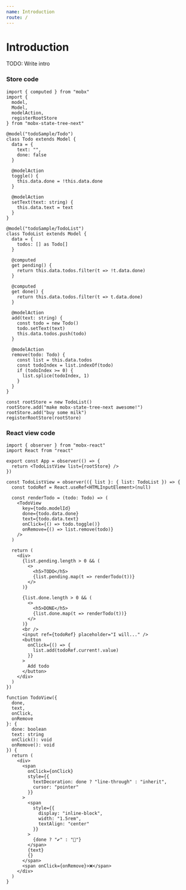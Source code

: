 ```yaml
---
name: Introduction
route: /
---
```



# Introduction

TODO: Write intro

<Playground>
  <App />
</Playground>

### Store code
```tsx
import { computed } from "mobx"
import {
  model,
  Model,
  modelAction,
  registerRootStore
} from "mobx-state-tree-next"

@model("todoSample/Todo")
class Todo extends Model {
  data = {
    text: "",
    done: false
  }

  @modelAction
  toggle() {
    this.data.done = !this.data.done
  }

  @modelAction
  setText(text: string) {
    this.data.text = text
  }
}

@model("todoSample/TodoList")
class TodoList extends Model {
  data = {
    todos: [] as Todo[]
  }

  @computed
  get pending() {
    return this.data.todos.filter(t => !t.data.done)
  }

  @computed
  get done() {
    return this.data.todos.filter(t => t.data.done)
  }

  @modelAction
  add(text: string) {
    const todo = new Todo()
    todo.setText(text)
    this.data.todos.push(todo)
  }

  @modelAction
  remove(todo: Todo) {
    const list = this.data.todos
    const todoIndex = list.indexOf(todo)
    if (todoIndex >= 0) {
      list.splice(todoIndex, 1)
    }
  }
}

const rootStore = new TodoList()
rootStore.add("make mobx-state-tree-next awesome!")
rootStore.add("buy some milk")
registerRootStore(rootStore)
```

### React view code
```tsx
import { observer } from "mobx-react"
import React from "react"

export const App = observer(() => {
  return <TodoListView list={rootStore} />
})

const TodoListView = observer(({ list }: { list: TodoList }) => {
  const todoRef = React.useRef<HTMLInputElement>(null)

  const renderTodo = (todo: Todo) => (
    <TodoView
      key={todo.modelId}
      done={todo.data.done}
      text={todo.data.text}
      onClick={() => todo.toggle()}
      onRemove={() => list.remove(todo)}
    />
  )

  return (
    <div>
      {list.pending.length > 0 && (
        <>
          <h5>TODO</h5>
          {list.pending.map(t => renderTodo(t))}
        </>
      )}

      {list.done.length > 0 && (
        <>
          <h5>DONE</h5>
          {list.done.map(t => renderTodo(t))}
        </>
      )}
      <br />
      <input ref={todoRef} placeholder="I will..." />
      <button
        onClick={() => {
          list.add(todoRef.current!.value)
        }}
      >
        Add todo
      </button>
    </div>
  )
})

function TodoView({
  done,
  text,
  onClick,
  onRemove
}: {
  done: boolean
  text: string
  onClick(): void
  onRemove(): void
}) {
  return (
    <div>
      <span
        onClick={onClick}
        style={{
          textDecoration: done ? "line-through" : "inherit",
          cursor: "pointer"
        }}
      >
        <span
          style={{
            display: "inline-block",
            width: "1.5rem",
            textAlign: "center"
          }}
        >
          {done ? "✔️" : "👀"}
        </span>
        {text}
        {}
      </span>
      <span onClick={onRemove}>❌</span>
    </div>
  )
}
```
